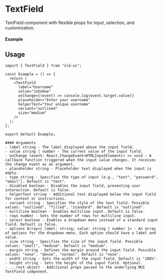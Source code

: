 
<Meta of={TextField} title="TextField" />

# TextField

TextField component with flexible props for input, selection, and customization.

#### Example

<Canvas of={TextField.Default} />

## Usage

```tsx
import { TextField } from "sld-ui";

const Example = () => {
  return (
    <TextField
      label="Username"
      value="JohnDoe"
      onChange={(event) => console.log(event.target.value)}
      placeholder="Enter your username"
      helperText="Your unique username"
      variant="outlined"
      size="medium"
    />
  );
};

export default Example;

#### Arguments
- label string - The label displayed above the input field.
- value string | number - The current value of the input field.
- onChange (event: React.ChangeEvent<HTMLInputElement>) => void - A callback function triggered when the input value changes. It receives the change event as an argument.
- placeholder string - Placeholder text displayed when the input is empty.
- type string - Specifies the type of input (e.g., "text", "password", "email"). Default is "text".
- disabled boolean - Disables the input field, preventing user interaction. Default is false.
- helperText string - Additional text displayed below the input field for context or instructions.
- variant string - Specifies the style of the text field. Possible values: "outlined", "filled", "standard". Default is "outlined".
- multiline boolean - Enables multiline input. Default is false.
- rows number - Sets the number of rows for multiline input.
- select boolean - Enables a dropdown menu instead of a standard input field. Default is false.
- options Array<{ label: string; value: string | number }> - An array of options for the dropdown menu. Each option should have a label and value.
- size string - Specifies the size of the input field. Possible values: "small", "medium". Default is "medium".
- margin string - Defines the margin around the input field. Possible values: "none", "dense", "normal". Default is "none".
- width string - Sets the width of the input field. Default is "100%".
- height string - Sets the height of the input field. Optional.
- ...rest object - Additional props passed to the underlying MUI TextField component.